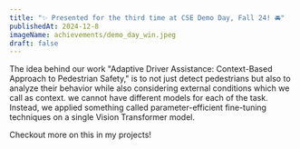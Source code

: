 ```yaml
---
title: "✨ Presented for the third time at CSE Demo Day, Fall 24! 🚘"
publishedAt: 2024-12-8
imageName: achievements/demo_day_win.jpeg
draft: false
---
```


The idea behind our work "Adaptive Driver Assistance: Context-Based Approach to Pedestrian Safety," is to not just detect pedestrians but also to analyze their behavior while also considering external conditions which we call as context. 
we cannot have different models for each of the task. Instead, we applied something called parameter-efficient fine-tuning techniques on a single Vision Transformer model. 

Checkout more on this in my projects!
